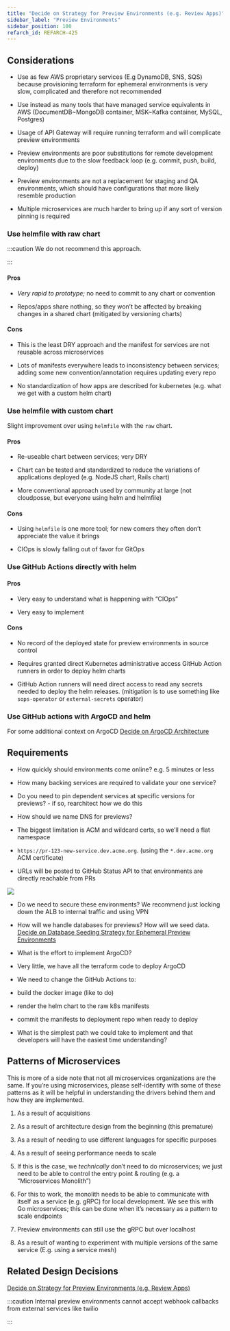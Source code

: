 ```yaml
---
title: "Decide on Strategy for Preview Environments (e.g. Review Apps)"
sidebar_label: "Preview Environments"
sidebar_position: 100
refarch_id: REFARCH-425
---
```


## Considerations

- Use as few AWS proprietary services (E.g DynamoDB, SNS, SQS) because provisioning terraform for ephemeral environments is very slow, complicated and therefore not recommended

- Use instead as many tools that have managed service equivalents in AWS (DocumentDB~MongoDB container, MSK~Kafka container, MySQL, Postgres)

- Usage of API Gateway will require running terraform and will complicate preview environments

- Preview environments are poor substitutions for remote development environments due to the slow feedback loop (e.g. commit, push, build, deploy)

- Preview environments are not a replacement for staging and QA environments, which should have configurations that more likely resemble production

- Multiple microservices are much harder to bring up if any sort of version pinning is required

### Use helmfile with raw chart

:::caution
We do not recommend this approach.

:::

#### Pros

- _Very rapid to prototype;_ no need to commit to any chart or convention

- Repos/apps share nothing, so they won’t be affected by breaking changes in a shared chart (mitigated by versioning charts)

#### Cons

- This is the least DRY approach and the manifest for services are not reusable across microservices

- Lots of manifests everywhere leads to inconsistency between services; adding some new convention/annotation requires updating every repo

- No standardization of how apps are described for kubernetes (e.g. what we get with a custom helm chart)

### Use helmfile with custom chart

Slight improvement over using `helmfile` with the `raw` chart.

#### Pros

- Re-useable chart between services; very DRY

- Chart can be tested and standardized to reduce the variations of applications deployed (e.g. NodeJS chart, Rails chart)

- More conventional approach used by community at large (not cloudposse, but everyone using helm and helmfile)

#### Cons

- Using `helmfile` is one more tool; for new comers they often don’t appreciate the value it brings

- CIOps is slowly falling out of favor for GitOps

### Use GitHub Actions directly with helm

#### Pros

- Very easy to understand what is happening with “CIOps”

- Very easy to implement

#### Cons

- No record of the deployed state for preview environments in source control

- Requires granted direct Kubernetes administrative access GitHub Action runners in order to deploy helm charts

- GitHub Action runners will need direct access to read any secrets needed to deploy the helm releases.
(mitigation is to use something like `sops-operator` or `external-secrets` operator)

### Use GitHub actions with ArgoCD and helm

For some additional context on ArgoCD [Decide on ArgoCD Architecture](/layers/software-delivery/design-decisions/decide-on-argocd-architecture)

## Requirements

- How quickly should environments come online? e.g. 5 minutes or less

- How many backing services are required to validate your one service?

- Do you need to pin dependent services at specific versions for previews? - if so, rearchitect how we do this

- How should we name DNS for previews?

- The biggest limitation is ACM and wildcard certs, so we’ll need a flat namespace

- `https://pr-123-new-service.dev.acme.org`. (using the `*.dev.acme.org` ACM certificate)

- URLs will be posted to GitHub Status API to that environments are directly reachable from PRs

<img src="/assets/refarch/cleanshot-2021-10-20-at-11.14.13@2x-20211020-161434.png" /><br/>

- Do we need to secure these environments? We recommend just locking down the ALB to internal traffic and using VPN

- How will we handle databases for previews? How will we seed data. [Decide on Database Seeding Strategy for Ephemeral Preview Environments](/layers/software-delivery/design-decisions/decide-on-database-seeding-strategy-for-ephemeral-preview-enviro)

- What is the effort to implement ArgoCD?

- Very little, we have all the terraform code to deploy ArgoCD

- We need to change the GitHub Actions to:

- build the docker image (like to do)

- render the helm chart to the raw k8s manifests

- commit the manifests to deployment repo when ready to deploy

- What is the simplest path we could take to implement and that developers will have the easiest time understanding?

## Patterns of Microservices

This is more of a side note that not all microservices organizations are the same. If you’re using microservices, please self-identify with some of these patterns as it will be helpful in understanding the drivers behind them and how they are implemented.

1. As a result of acquisitions

2. As a result of architecture design from the beginning (this premature)

3. As a result of needing to use different languages for specific purposes

4. As a result of seeing performance needs to scale

1. If this is the case, we _technically_ don’t need to do microservices; we just need to be able to control the entry point & routing (e.g. a “Microservices Monolith”)

2. For this to work, the monolith needs to be able to communicate with itself as a service (e.g. gRPC) for local development. We see this with Go microservices; this can be done when it’s necessary as a pattern to scale endpoints

3. Preview environments can still use the gRPC but over localhost

5. As a result of wanting to experiment with multiple versions of the same service (E.g. using a service mesh)

## Related Design Decisions

[Decide on Strategy for Preview Environments (e.g. Review Apps)](/layers/software-delivery/design-decisions/decide-on-strategy-for-preview-environments-e-g-review-apps)

:::caution
Internal preview environments cannot accept webhook callbacks from external services like twilio

:::

